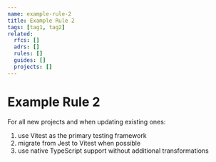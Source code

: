 ```yaml
---
name: example-rule-2
title: Example Rule 2
tags: [tag1, tag2]
related:
  rfcs: []
  adrs: []
  rules: []
  guides: []
  projects: []
---
```


# Example Rule 2

For all new projects and when updating existing ones:

1. use Vitest as the primary testing framework
2. migrate from Jest to Vitest when possible
3. use native TypeScript support without additional transformations

